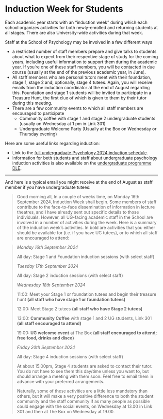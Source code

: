 # Induction Week for Students

Each academic year starts with an "induction week" during which each school organizes activities for both newly-enrolled and returning students at all stages. There are also University-wide activities during that week.

Staff at the School of Psychology may be involved in a few different ways

-   a restricted number of staff members prepare and give talks to students about what to expect from their respective stage of study for the coming years, including useful information to support them during the academic year. If you're one of these staff members, you will be contacted in due course (usually at the end of the previous academic year, in June).
-   All staff members who are personal tutors meet with their foundation, stage 1, stage 2 and, optionally, stage 4 tutees. Again, you will receive emails from the induction coordinator at the end of August regarding this. Foundation and stage 1 students will be invited to participate in a Treasure Hunt, the first clue of which is given to them by their tutor during this meeting.
-   There are a few community events to which all staff members are encouraged to participate
    -   Community coffee with stage 1 and stage 2 undergraduate students (usually on Wednesday at 1 pm in Link 301)
    -   Undergraduate Welcome Party (Usually at the Box on Wednesday or Thursday evening)

Here are some useful links regarding induction:

-   Link to the [full undergraduate Psychology 2024 induction schedule](https://liveplymouthac-my.sharepoint.com/:x:/g/personal/julien_besle_plymouth_ac_uk/EW8LGdYezPVKgHbeRiWmDQ8BiR4RB-BVBdRxn11FwaF5tg?e=eveTNK).
-   Information for both students and staff about undergraduate psychology induction activities is also available on the [undergraduate programme DLE](https://dle.plymouth.ac.uk/course/section.php?id=468345).

------------------------------------------------------------------------

And here is a typical email you might receive at the end of August as staff member if you have undergraduate tutees:

> Good morning all, In a couple of weeks time, on Monday 16th September 2024, Induction Week shall begin. Some members of staff contribute to the face-to-face dissemination of information in lecture theatres, and I have already sent out specific details to those individuals. However, all UG-facing academic staff in the School are involved in a number of activities during the week. Here is a summary of the induction week's activities. In bold are activities that you either should be available for (i.e. if you have UG tutees), or to which all staff are encouraged to attend:

> *Monday 16th September 2024*
>
> All day: Stage 1 and Foundation induction sessions (with select staff)
>
> *Tuesday 17th September 2024*
>
> All day: Stage 2 induction sessions (with select staff)
>
> *Wednesday 18th September 2024*
>
> 11:00: Meet your Stage 1 or foundation tutees and begin their treasure hunt **(all staff who have stage 1 or foundation tutees)**
>
> 12:00: Meet Stage 2 tutees **(all staff who have Stage 2 tutees)**
>
> 13:00: **Community Coffee** with stage 1 and 2 UG students, Link 301 **(all staff encouraged to attend)**
>
> 19:00: **UG welcome event** at The Box **(all staff encouraged to attend; free food, drinks and disco)**
>
> *Friday 20th September 2024*
>
> All day: Stage 4 induction sessions (with select staff)
>
> At about 15.00pm, Stage 4 students are asked to contact their tutor. You do not have to see them this day/time unless you want to, but should arrange a meeting with them soon. Feel free to email them in advance with your preferred arrangements.
>
> Naturally, some of these activities are a little less mandatory than others, but it will make a very positive difference to both the student community and the staff community if as many people as possible could engage with the social events, on Wednesday at 13.00 in Link 301 and then at The Box on Wednesday at 19.00.

